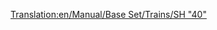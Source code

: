 [[Translation:en/Manual/Base Set/Trains/SH "40"]]
{{it/Treni|Image=[[File:en/Sh40.png]]
|Name=SH "40"
|Cost=€ 70.312
|Speed=177 km/h (110 mph)
|Weight=82 t
|Power=5.070 hp (3.728 kW)
|Annual=€ 5.764
|Designed=1973
|Lifespan=23
|Capacity=N/A
|Description=
|Real-life=[https://www.wikipedia.org/wiki/British Rail Class 87 British Rail Class 87]
}}
